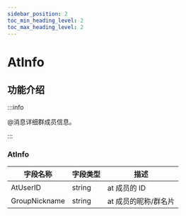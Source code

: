 ```yaml
---
sidebar_position: 2
toc_min_heading_level: 2
toc_max_heading_level: 2
---
```


# AtInfo

## 功能介绍

:::info

@消息详细群成员信息。

:::


### AtInfo

| 字段名称      | 字段类型 | 描述                 |
| ------------- | -------- | -------------------- |
| AtUserID      | string   | at 成员的 ID         |
| GroupNickname | string   | at 成员的昵称/群名片 |

